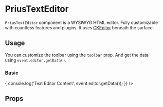 

<Meta
  component={PriusTextEditor}
  id="Components|PriusTextEditor"
  title="Components|PriusTextEditor"
/>

# PriusTextEditor

`PriusTextEditor` component is a WYSIWYG HTML editor. Fully customizable with countless features and plugins. It uses [CKEditor](https://ckeditor.com/docs/ckeditor4/latest/guide/dev_react.html) beneath the surface.

## Usage

You can customize the toolbar using the `toolbar` prop. And get the data using `event.editor.getData()`.

### Basic

<Preview>
  <Story name="With default text and onChange event">
    <PriusTextEditor
      data="Some text..."
      height={100}
      uiColor="ffffff"
      onChange={(event) => {
        console.log('Text Editor Content', event.editor.getData());
      }}
    />
  </Story>
</Preview>

## Props

<Props of={PriusTextEditor} />
